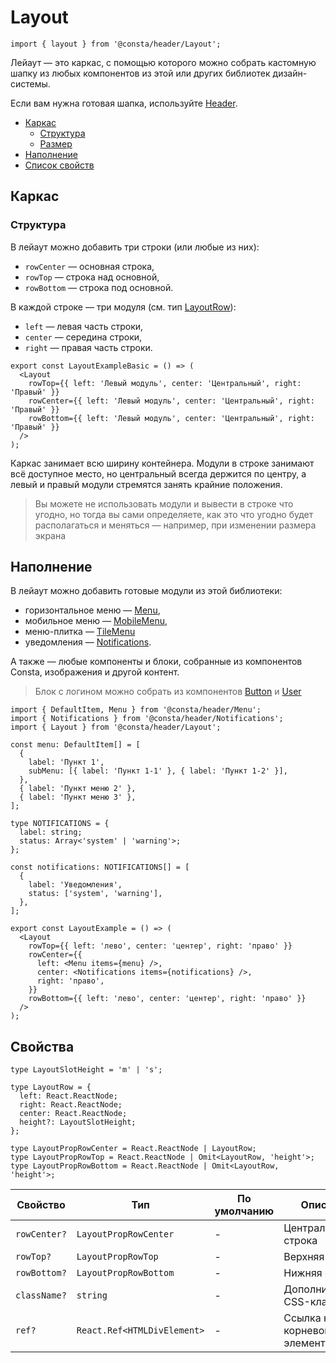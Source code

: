 
# Layout

```tsx
import { layout } from '@consta/header/Layout';
```

Лейаут — это каркас, с помощью которого можно собрать кастомную шапку из любых компонентов из этой или других библиотек дизайн-системы.

Если вам нужна готовая шапка, используйте [Header](?path=/docs/components-header--playground).

- [Каркас](#каркас)
  - [Структура](#структура)
  - [Размер](#размер)
- [Наполнение](#наполнение)
- [Список свойств](#свойства)

## Каркас

### Структура

В лейаут можно добавить три строки (или любые из них):

- `rowCenter` — основная строка,
- `rowTop` — строка над основной,
- `rowBottom` — строка под основной.

В каждой строке — три модуля (см. тип [LayoutRow](#свойства)):

- `left` — левая часть строки,
- `center` — середина строки,
- `right` — правая часть строки.

```tsx
export const LayoutExampleBasic = () => (
  <Layout
    rowTop={{ left: 'Левый модуль', center: 'Центральный', right: 'Правый' }}
    rowCenter={{ left: 'Левый модуль', center: 'Центральный', right: 'Правый' }}
    rowBottom={{ left: 'Левый модуль', center: 'Центральный', right: 'Правый' }}
  />
);
```

<LayoutExampleBasic />

Каркас занимает всю ширину контейнера. Модули в строке занимают всё доступное место, но центральный всегда держится по центру, а левый и правый модули стремятся занять крайние положения.

> Вы можете не использовать модули и вывести в строке что угодно, но тогда вы сами определяете, как это что угодно будет располагаться и меняться — например, при изменении размера экрана

## Наполнение

В лейаут можно добавить готовые модули из этой библиотеки:

- горизонтальное меню — [Menu](?path=/docs/components-menu--playground),
- мобильное меню — [MobileMenu](?path=/docs/components-mobilemenu--playground),
- меню-плитка — [TileMenu](?path=/docs/components-tilemenu--playground)
- уведомления — [Notifications](?path=/docs/components-notifications--playground).

А также — любые компоненты и блоки, собранные из компонентов Consta, изображения и другой контент.

> Блок с логином можно собрать из компонентов [Button](http://uikit.consta.design/?path=/docs/components-button--playground) и [User](http://uikit.consta.design/?path=/docs/components-user--playground)

```tsx
import { DefaultItem, Menu } from '@consta/header/Menu';
import { Notifications } from '@consta/header/Notifications';
import { Layout } from '@consta/header/Layout';

const menu: DefaultItem[] = [
  {
    label: 'Пункт 1',
    subMenu: [{ label: 'Пункт 1-1' }, { label: 'Пункт 1-2' }],
  },
  { label: 'Пункт меню 2' },
  { label: 'Пункт меню 3' },
];

type NOTIFICATIONS = {
  label: string;
  status: Array<'system' | 'warning'>;
};

const notifications: NOTIFICATIONS[] = [
  {
    label: 'Уведомления',
    status: ['system', 'warning'],
  },
];

export const LayoutExample = () => (
  <Layout
    rowTop={{ left: 'лево', center: 'центер', right: 'право' }}
    rowCenter={{
      left: <Menu items={menu} />,
      center: <Notifications items={notifications} />,
      right: 'право',
    }}
    rowBottom={{ left: 'лево', center: 'центер', right: 'право' }}
  />
);
```

<LayoutExample />

## Свойства

```tsx
type LayoutSlotHeight = 'm' | 's';

type LayoutRow = {
  left: React.ReactNode;
  right: React.ReactNode;
  center: React.ReactNode;
  height?: LayoutSlotHeight;
};

type LayoutPropRowCenter = React.ReactNode | LayoutRow;
type LayoutPropRowTop = React.ReactNode | Omit<LayoutRow, 'height'>;
type LayoutPropRowBottom = React.ReactNode | Omit<LayoutRow, 'height'>;
```

| Свойство     | Тип                         | По умолчанию | Описание                       |
| ------------ | --------------------------- | ------------ | ------------------------------ |
| `rowCenter?` | `LayoutPropRowCenter`       | -            | Центральная строка             |
| `rowTop?`    | `LayoutPropRowTop`          | -            | Верхняя строка                 |
| `rowBottom?` | `LayoutPropRowBottom`       | -            | Нижняя строка                  |
| `className?` | `string`                    | -            | Дополнительный CSS-класс       |
| `ref?`       | `React.Ref<HTMLDivElement>` | -            | Ссылка на корневой DOM-элемент |
